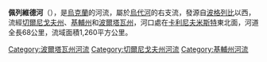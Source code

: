 '''佩列維德河'''（{{lang-uk|Перевід}}），是[[烏克蘭|烏克蘭]]的河流，屬於[[烏代河|烏代河]]的右支流，發源自[[波格列比_(普里盧基區)|波格列比]]以西，流經[[切爾尼戈夫州|切爾尼戈夫州]]、[[基輔州|基輔州]]和[[波爾塔瓦州|波爾塔瓦州]]，河口處在[[卡利尼夫米斯特|卡利尼夫米斯特]]東北面，河道全長68公里，流域面積1,260平方公里。

{{DEFAULTSORT:Перевід}}
[[Category:波爾塔瓦州河流|Category:波爾塔瓦州河流]]
[[Category:切爾尼戈夫州河流|Category:切爾尼戈夫州河流]]
[[Category:基輔州河流|Category:基輔州河流]]


{{Ukraine-river-stub}}